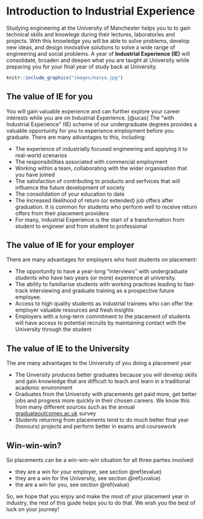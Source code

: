 

# Introduction to Industrial Experience {#intro}

Studying engineering at the University of Manchester helps you to to gain technical skills and knowlege during their lectures, laboratories and projects. With this knowledge you will be able to solve problems, develop new ideas, and design innovative solutions to solve a wide range of engineering and social problems. A year of **Industrial Experience (IE)** will consolidate, broaden and deepen what you are taught at University while preparing you for your final year of study back at University.

```r
knitr::include_graphics("images/manya.jpg")
```


## The value of IE for you {#value}
You will gain valuable experience and can further explore your career interests while you are on Industrial Experience. [@ucas] The “with Industrial Experience” (IE) scheme of our undergraduate degrees provides a valuable opportunity for you to experience employment before you graduate. There are many advantages to this, including:

* The experience of industrially focused engineering and applying it to real-world scenarios
* The responsibilities associated with commercial employment
* Working within a team, collaborating with the wider organisation that you have joined
* The satisfaction of contributing to products and serfvices that will influence the future development of society
* The consolidation of your education to date
* The increased likelihood of return (or extended) job offers after graduation. It is common for students who perform well to receive return offers from their placement providers
*  For many, Industrial Experience is the start of a transformation from student to engineer and from student to professional

## The value of IE for your employer {#evalue}

There are many advantages for employers who host students on placement: 

* The opportunity to have a year-long “interviews” with undergraduate students who have two years (or more) experience at university.
* The ability to familiarise students with working practices leading to fast-track interviewing and graduate training as a prospective future employee.
* Access to high quality students as industrial trainees who can offer the employer valuable resources and fresh insights
* Employers with a long-term commitment to the placement of students will have access to potential recruits by maintaining contact with the University through the student

## The value of IE to the University {#uvalue}

The are many advantages to the University of you doing a placement year 

* The Unversity produces better graduates because you will develop skills and gain knowledge that are difficult to teach and learn in a traditional academic environment
* Graduates from the University with placements get paid more, get better jobs and progress more quickly in their chosen careers. We know this from many different sources such as the annual [graduateoutcomes.ac.uk](https://www.graduateoutcomes.ac.uk/) survey
* Students returning from placements tend to do much better final year (honours) projects and perform better in exams and coursework 

## Win-win-win? {#win}

So placements can be a win-win-win situation for all three parties involved:

* they are a win for your employer, see section \@ref(evalue)
* they are a win for the University, see section \@ref(uvalue)
* the are a win for you, see section \@ref(value)

So, we hope that you enjoy and make the most of your placement year in industry, the rest of this guide helps you to do that. We wish you the best of luck on your journey!

